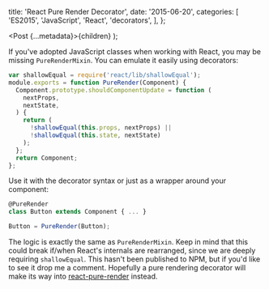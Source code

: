 
  title: 'React Pure Render Decorator',
  date: '2015-06-20',
  categories: [
    'ES2015',
    'JavaScript',
    'React',
    'decorators',
  ],
};

  <Post {...metadata}>{children}</Post>
);

If you've adopted JavaScript classes when working with React, you may be missing `PureRenderMixin`. You can emulate it easily using decorators:

```javascript
var shallowEqual = require('react/lib/shallowEqual');
module.exports = function PureRender(Component) {
  Component.prototype.shouldComponentUpdate = function (
    nextProps,
    nextState,
  ) {
    return (
      !shallowEqual(this.props, nextProps) ||
      !shallowEqual(this.state, nextState)
    );
  };
  return Component;
};
```

Use it with the decorator syntax or just as a wrapper around your component:

```javascript
@PureRender
class Button extends Component { ... }

Button = PureRender(Button);
```

The logic is exactly the same as `PureRenderMixin`. Keep in mind that this could break if/when React's internals are rearranged, since we are deeply requiring `shallowEqual`. This hasn't been published to NPM, but if you'd like to see it drop me a comment. Hopefully a pure rendering decorator will make its way into [react-pure-render][1] instead.

[1]: https://github.com/gaearon/react-pure-render/pull/4
